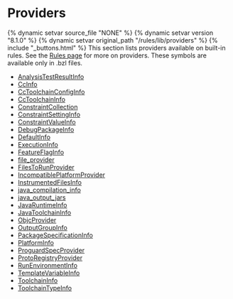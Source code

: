 <html devsite>
<head>
  <meta name="project_path" value="/_project.yaml">
  <meta name="book_path" value="/versions/8.1.0/_book.yaml">
</head>
<body>
<h1 class="page-title">Providers</h1>

{% dynamic setvar source_file "NONE" %}
{% dynamic setvar version "8.1.0" %}
{% dynamic setvar original_path "/rules/lib/providers" %}
{% include "_buttons.html" %}
This section lists providers available on built-in rules. See the <a href='https://bazel.build/versions/8.1.0/extending/rules#providers'>Rules page</a> for more on providers. These symbols are available only in .bzl files.

<ul>

<li><a href="/versions/8.1.0/rules/lib/providers/AnalysisTestResultInfo">AnalysisTestResultInfo</a></li>

<li><a href="/versions/8.1.0/rules/lib/providers/CcInfo">CcInfo</a></li>

<li><a href="/versions/8.1.0/rules/lib/providers/CcToolchainConfigInfo">CcToolchainConfigInfo</a></li>

<li><a href="/versions/8.1.0/rules/lib/providers/CcToolchainInfo">CcToolchainInfo</a></li>

<li><a href="/versions/8.1.0/rules/lib/providers/ConstraintCollection">ConstraintCollection</a></li>

<li><a href="/versions/8.1.0/rules/lib/providers/ConstraintSettingInfo">ConstraintSettingInfo</a></li>

<li><a href="/versions/8.1.0/rules/lib/providers/ConstraintValueInfo">ConstraintValueInfo</a></li>

<li><a href="/versions/8.1.0/rules/lib/providers/DebugPackageInfo">DebugPackageInfo</a></li>

<li><a href="/versions/8.1.0/rules/lib/providers/DefaultInfo">DefaultInfo</a></li>

<li><a href="/versions/8.1.0/rules/lib/providers/ExecutionInfo">ExecutionInfo</a></li>

<li><a href="/versions/8.1.0/rules/lib/providers/FeatureFlagInfo">FeatureFlagInfo</a></li>

<li><a href="/versions/8.1.0/rules/lib/providers/file_provider">file_provider</a></li>

<li><a href="/versions/8.1.0/rules/lib/providers/FilesToRunProvider">FilesToRunProvider</a></li>

<li><a href="/versions/8.1.0/rules/lib/providers/IncompatiblePlatformProvider">IncompatiblePlatformProvider</a></li>

<li><a href="/versions/8.1.0/rules/lib/providers/InstrumentedFilesInfo">InstrumentedFilesInfo</a></li>

<li><a href="/versions/8.1.0/rules/lib/providers/java_compilation_info">java_compilation_info</a></li>

<li><a href="/versions/8.1.0/rules/lib/providers/java_output_jars">java_output_jars</a></li>

<li><a href="/versions/8.1.0/rules/lib/providers/JavaRuntimeInfo">JavaRuntimeInfo</a></li>

<li><a href="/versions/8.1.0/rules/lib/providers/JavaToolchainInfo">JavaToolchainInfo</a></li>

<li><a href="/versions/8.1.0/rules/lib/providers/ObjcProvider">ObjcProvider</a></li>

<li><a href="/versions/8.1.0/rules/lib/providers/OutputGroupInfo">OutputGroupInfo</a></li>

<li><a href="/versions/8.1.0/rules/lib/providers/PackageSpecificationInfo">PackageSpecificationInfo</a></li>

<li><a href="/versions/8.1.0/rules/lib/providers/PlatformInfo">PlatformInfo</a></li>

<li><a href="/versions/8.1.0/rules/lib/providers/ProguardSpecProvider">ProguardSpecProvider</a></li>

<li><a href="/versions/8.1.0/rules/lib/providers/ProtoRegistryProvider">ProtoRegistryProvider</a></li>

<li><a href="/versions/8.1.0/rules/lib/providers/RunEnvironmentInfo">RunEnvironmentInfo</a></li>

<li><a href="/versions/8.1.0/rules/lib/providers/TemplateVariableInfo">TemplateVariableInfo</a></li>

<li><a href="/versions/8.1.0/rules/lib/providers/ToolchainInfo">ToolchainInfo</a></li>

<li><a href="/versions/8.1.0/rules/lib/providers/ToolchainTypeInfo">ToolchainTypeInfo</a></li>
</ul>
</body>
</html>
